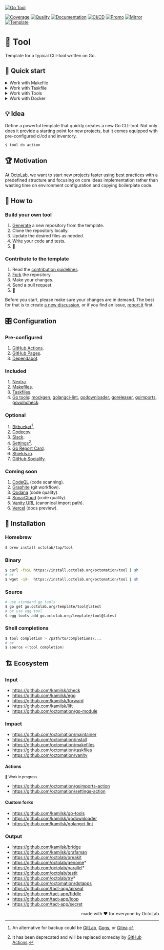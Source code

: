 [![Go Tool][social.preview]][preview.config]

[![Coverage][coverage.icon]][coverage.page]
[![Quality][quality.icon]][quality.page]
[![Documentation][docs.icon]][docs.page]
[![CI/CD][build.icon]][build.page]
[![Promo][site.icon]][site.page]
[![Mirror][mirror.icon]][mirror.page]
[![Template][template.icon]][template.page]

# 🧩 Tool

Template for a typical CLI-tool written on Go.

## 🛫 Quick start

<details>
  <summary>Work with Makefile</summary>

```bash
$ make setup
$ make help

$ make find-todos
$ make test lint
$ TIMEOUT=5s make test-with-coverage
```

</details>
<details>
  <summary>Work with Taskfile</summary>

```bash
$ alias run=./Taskfile
$ run refresh
$ run help

$ run docs # === `run docs install -- build -- start`
$ run docs npm ci
$ run docs npm i nextra@latest

$ run tools go generate tools.go
$ run tools golangci-lint --version -- mockgen --version
$ run which goimports golangci-lint govulncheck mockgen
```

</details>
<details>
  <summary>Work with Tools</summary>

```bash
$ make tools
$ source bin/activate

$ which goimports
$ goimports -local $(go list -m) -w ./...
```

</details>
<details>
  <summary>Work with Docker</summary>

```bash
$ make go-1.19 # or go-1.20, etc.
/src# make go-env 2>/dev/null | grep GOVERSION
# GOVERSION:   1.19.10
/src# make test
```

</details>

## 💡 Idea

Define a powerful template that quickly creates a new Go CLI-tool.
Not only does it provide a starting point for new projects,
but it comes equipped with pre-configured ci/cd and inventory.

```bash
$ tool do action
```

## 🏆 Motivation

At [OctoLab][octolab.site], we want to start new projects faster using best practices
with a predefined structure and focusing on core ideas implementation
rather than wasting time on environment configuration and copying boilerplate code.

## 🤼‍ How to

### Build your own tool

1. [Generate][action.generate] a new repository from the template.
2. Clone the repository locally.
3. Update the desired files as needed.
4. Write your code and tests.
5. 🚀

### Contribute to the template

1. Read the [contribution guidelines][docs.contrib].
2. [Fork][action.fork] the repository.
3. Make your changes.
4. Send a pull request.
5. 🤗

Before you start, please make sure your changes are in demand.
The best for that is to create [a new discussion][action.discuss],
or if you find an issue, [report it][action.issue] first.

## 🎛️ Configuration

### Pre-configured

1. [GitHub Actions](https://github.com/features/actions).
2. [GitHub Pages](https://pages.github.com).
3. [Dependabot](https://github.com/dependabot).

### Included

1. [Nextra](https://nextra.site).
2. [Makefiles](https://github.com/octomation/makefiles).
3. [Taskfiles](https://github.com/octomation/taskfiles).
4. [Go tools][egg]: [mockgen][], [golangci-lint][], [godownloader][],
   [goreleaser][], [goimports][], [govulncheck][].

[mockgen]:          https://github.com/golang/mock
[govulncheck]:      https://github.com/golang/vuln
[goreleaser]:       https://github.com/goreleaser/goreleaser
[egg]:              https://github.com/kamilsk/egg
[goimports]:        https://github.com/kamilsk/go-tools
[godownloader]:     https://github.com/kamilsk/godownloader
[golangci-lint]:    https://github.com/kamilsk/golangci-lint

### Optional

1. [Bitbucket](https://bitbucket.org)[^1].
2. [Codecov](https://about.codecov.io).
3. [Slack](https://github.com/marketplace/slack-github).
4. [Settings](https://github.com/apps/settings)[^2].
5. [Go Report Card](https://goreportcard.com).
6. [Shields.io](https://shields.io).
7. [GitHub Socialify](https://socialify.git.ci).

[^1]: An alternative for backup could be [GitLab](https://about.gitlab.com),
[Gogs](https://gogs.io), or [Gitea](https://gitea.io).

[^2]: It has been deprecated and will be replaced someday by
[GitHub Actions](https://github.com/octomation/go-module/issues/56).

### Coming soon

1. [CodeQL](https://codeql.github.com) (code scanning).
2. [Graphite](https://graphite.dev) (git workflow).
3. [Qodana](https://qodana.cloud) (code quality).
4. [SonarCloud](https://sonarcloud.io) (code quality).
5. [Vanity URL](https://github.com/octomation/vanity) (canonical import path).
6. [Vercel](https://vercel.com) (docs preview).

## 🛬 Installation

### Homebrew

```bash
$ brew install octolab/tap/tool
```

### Binary

```bash
$ curl -fsSL https://install.octolab.org/octomation/tool | sh
# or
$ wget -qO-  https://install.octolab.org/octomation/tool | sh
```

### Source

```bash
# use standard go tools
$ go get go.octolab.org/template/tool@latest
# or use egg tool
$ egg tools add go.octolab.org/template/tool@latest
```

### Shell completions

```bash
$ tool completion > /path/to/completions/...
# or
$ source <(tool completion)
```

## 🏗️ Ecosystem

### Input

- https://github.com/kamilsk/check
- https://github.com/kamilsk/egg
- https://github.com/kamilsk/forward
- https://github.com/kamilsk/lift
- https://github.com/octomation/go-module

### Impact

- https://github.com/octomation/maintainer
- https://github.com/octomation/install
- https://github.com/octomation/makefiles
- https://github.com/octomation/taskfiles
- https://github.com/octomation/vanity

#### Actions

<sub>🚧 Work in progress.</sub>

- https://github.com/octomation/goimports-action
- https://github.com/octomation/settings-action

#### Custom forks

- https://github.com/kamilsk/go-tools
- https://github.com/kamilsk/godownloader
- https://github.com/kamilsk/golangci-lint

### Output

- https://github.com/kamilsk/bridge
- https://github.com/kamilsk/grafaman
- https://github.com/octolab/breakit
- https://github.com/octolab/genome*
- https://github.com/octolab/parallel*
- https://github.com/octolab/testit
- https://github.com/octolab/try*
- https://github.com/octomation/dotapps
- https://github.com/tact-app/airseat
- https://github.com/tact-app/fiddle
- https://github.com/tact-app/loop
- https://github.com/tact-app/secret

<p align="right">made with ❤️ for everyone by OctoLab</p>

[social.preview]:   https://socialify.git.ci/octomation/go-tool/image?description=1&font=Raleway&language=1&name=1&owner=1&pattern=Circuit%20Board&theme=Light
[preview.config]:   https://socialify.git.ci/octomation/go-tool?description=1&font=Raleway&language=1&name=1&owner=1&pattern=Circuit%20Board&theme=Light
[preview.fallback]: https://repository-images.githubusercontent.com/229588315/69838fe7-9cde-4854-8c20-ada5892d6ea9

[awesome.icon]:     https://awesome.re/mentioned-badge.svg
[awesome.page]:     https://awesome-go.com/project-layout/
[coverage.icon]:    https://codecov.io/gh/octomation/go-tool/branch/main/graph/badge.svg
[coverage.page]:    https://codecov.io/gh/octomation/go-tool
[quality.icon]:     https://goreportcard.com/badge/go.octolab.org/template/tool
[quality.page]:     https://goreportcard.com/report/go.octolab.org/template/tool
[docs.icon]:        https://pkg.go.dev/badge/go.octolab.org/template/tool.svg
[docs.page]:        https://pkg.go.dev/go.octolab.org/template/tool
[build.icon]:       https://img.shields.io/badge/ci%2Fcd-GitHub%20Actions-brightgreen
[build.page]:       https://github.com/octomation/go-tool/actions
[site.icon]:        https://img.shields.io/badge/site-GitHub%20Pages-brightgreen
[site.page]:        https://go-tool.octolab.org
[mirror.icon]:      https://img.shields.io/badge/mirror-Bitbucket-blue
[mirror.page]:      https://bitbucket.org/kamilsk/go-tool
[template.icon]:    https://img.shields.io/badge/template-go--tool-blue
[template.page]:    https://github.com/octomation/go-tool

[action.discuss]:   https://github.com/octomation/go-tool/discussions/new/choose
[action.fork]:      https://github.com/octomation/go-tool/fork
[action.generate]:  https://github.com/octomation/go-tool/generate
[action.issue]:     https://github.com/octomation/go-tool/issues/new/choose
[docs.contrib]:     https://github.com/octomation/.github/blob/main/.github/CONTRIBUTING.md
[octolab.site]:     https://github.com/octolab
